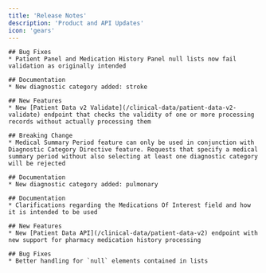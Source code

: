 ```yaml
---
title: 'Release Notes'
description: 'Product and API Updates'
icon: 'gears'
---
```


<Update label="2025-03-26" description="v3.2.1">

    ## Bug Fixes
    * Patient Panel and Medication History Panel null lists now fail validation as originally intended
</Update>

<Update label="2025-03-26" description="v3.2.0">

    ## Documentation
    * New diagnostic category added: stroke
</Update>

<Update label="2025-03-14" description="v3.1.0">

    ## New Features
    * New [Patient Data v2 Validate](/clinical-data/patient-data-v2-validate) endpoint that checks the validity of one or more processing records without actually processing them
</Update>

<Update label="2025-03-05" description="v3.0.0">

    ## Breaking Change
    * Medical Summary Period feature can only be used in conjunction with Diagnostic Category Directive feature. Requests that specify a medical summary period without also selecting at least one diagnostic category will be rejected
</Update>

<Update label="2025-03-03" description="v2.1.0">

    ## Documentation
    * New diagnostic category added: pulmonary
</Update>

<Update label="2025-02-20" description="v2.0.0">

    ## Documentation
    * Clarifications regarding the Medications Of Interest field and how it is intended to be used
</Update>

<Update label="2025-02-12" description="v2.0.0">

    ## New Features
    * New [Patient Data API](/clinical-data/patient-data-v2) endpoint with new support for pharmacy medication history processing

    ## Bug Fixes
    * Better handling for `null` elements contained in lists
</Update>
